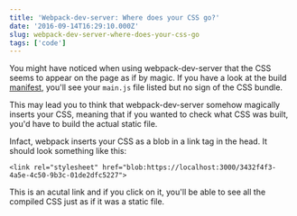 ```yaml
---
title: 'Webpack-dev-server: Where does your CSS go?'
date: '2016-09-14T16:29:10.000Z'
slug: webpack-dev-server-where-does-your-css-go
tags: ['code']
---
```


You might have noticed when using webpack-dev-server that the CSS seems to appear on the page as if by magic. If you have a look at the build [manifest](https://www.npmjs.com/package/webpack-manifest-plugin), you'll see your `main.js` file listed but no sign of the CSS bundle.



This may lead you to think that webpack-dev-server somehow magically inserts your CSS, meaning that if you wanted to check what CSS was built, you'd have to build the actual static file.

Infact, webpack inserts your CSS as a blob in a link tag in the head. It should look something like this:

`<link rel="stylesheet" href="blob:https://localhost:3000/3432f4f3-4a5e-4c50-9b3c-01de2dfc5227">`

This is an acutal link and if you click on it, you'll be able to see all the compiled CSS just as if it was a static file.
